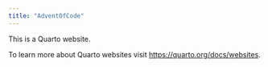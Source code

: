 ```yaml
---
title: "AdventOfCode"
---
```


This is a Quarto website.

To learn more about Quarto websites visit <https://quarto.org/docs/websites>.
